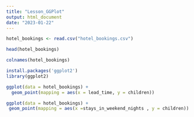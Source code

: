 ```yaml
---
title: "Lesson_GGPlot"
output: html_document
date: "2023-01-22"
---
```


```r
hotel_bookings <- read.csv("hotel_bookings.csv")
```

```r
head(hotel_bookings)
```

```r
colnames(hotel_bookings)
```

```r
install.packages('ggplot2')
library(ggplot2)
```

```r
ggplot(data = hotel_bookings) +
  geom_point(mapping = aes(x = lead_time, y = children))
```


```r
ggplot(data = hotel_bookings) +
 geom_point(mapping = aes(x =stays_in_weekend_nights , y = children))
```
